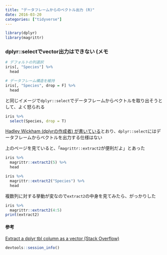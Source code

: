 ```yaml
---
title: "データフレームからのベクトル出力 (R)"
date: 2016-03-20
categories: ["tidyverse"]
---
```


```r
library(dplyr)
library(magrittr)
```

### dplyr::selectでvector出力はできない (メモ

```r
# デフォルトの列選択
iris[, "Species"] %>%
  head

# データフレーム構造を維持
iris[, "Species", drop = F] %>%
  head
```

と同じイメージで`dplyr::select`でデータフレームからベクトルを取り出そうとして、よく怒られる  
```r
iris %>%
  select(Species, drop = T)
```

[Hadley Wickham (dplyrの作成者) が書いている](http://stackoverflow.com/questions/21618423/extract-a-dplyr-tbl-column-as-a-vector)とおり、`dplyr::select`にはデータフレームからベクトルを出力する仕様はない

上のページを見ていると、「`magrittr::extract2`が便利だよ」とあった  
```r
iris %>%
  magrittr::extract2(5) %>%
  head

iris %>%
  magrittr::extract2("Species") %>%
  head
```


複数列に対する挙動が変なので`extract2`の中身を見てみたら、がっかりした  
```r
iris %>%
  magrittr::extract2(4:5)
print(extract2)
```

#### 参考  
[Extract a dplyr tbl column as a vector (Stack Overflow)](http://stackoverflow.com/questions/21618423/extract-a-dplyr-tbl-column-as-a-vector)  

```r
devtools::session_info()
```